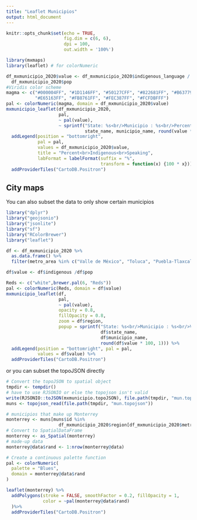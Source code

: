 ```yaml
---
title: "Leaflet Municipios"
output: html_document
---
```


```r
knitr::opts_chunk$set(echo = TRUE, 
                      fig.dim = c(6, 6), 
                      dpi = 100, 
                      out.width = '100%')
```

```r
library(mxmaps)
library(leaflet) # for colorNumeric

df_mxmunicipio_2020$value <- df_mxmunicipio_2020$indigenous_language /
  df_mxmunicipio_2020$pop
#Viridis color scheme
magma <- c("#000004FF", "#1D1146FF", "#50127CFF", "#822681FF", "#B63779FF", 
           "#E65163FF", "#FB8761FF", "#FEC387FF", "#FCFDBFFF")
pal <- colorNumeric(magma, domain = df_mxmunicipio_2020$value)
mxmunicipio_leaflet(df_mxmunicipio_2020,
                    pal,
                    ~ pal(value),
                    ~ sprintf("State: %s<br/>Municipio : %s<br/>Percent Indigenous: %s%%",
                              state_name, municipio_name, round(value * 100, 1))) %>%
  addLegend(position = "bottomright", 
            pal = pal, 
            values = df_mxmunicipio_2020$value,
            title = "Percent<br>Indigenous<br>Speaking",
            labFormat = labelFormat(suffix = "%",
                                    transform = function(x) {100 * x})) %>%
  addProviderTiles("CartoDB.Positron")
```

## City maps

You can also subset the data to only show certain municipios

```r
library("dplyr")
library("geojsonio")
library("jsonlite")
library("sf")
library("RColorBrewer")
library("leaflet")

df <- df_mxmunicipio_2020 %>%
  as.data.frame() %>%
  filter(metro_area %in% c("Valle de México", "Toluca", "Puebla-Tlaxcala"))

df$value <- df$indigenous /df$pop

Reds <- c("white",brewer.pal(6, "Reds"))
pal <- colorNumeric(Reds, domain = df$value)
mxmunicipio_leaflet(df,
                    pal,
                    ~ pal(value),
                    opacity = 0.8,
                    fillOpacity = 0.8,
                    zoom = df$region,
                    popup = sprintf("State: %s<br/>Municipio : %s<br/>Value: %s%%",
                                    df$state_name,
                                    df$municipio_name,
                                    round(df$value * 100, 1))) %>%
  addLegend(position = "bottomright", pal = pal,
            values = df$value) %>%
  addProviderTiles("CartoDB.Positron") 
```


or you can subset the topoJSON directly

```r


# Convert the topoJSON to spatial object
tmpdir <- tempdir()
# have to use RJSONIO or else the topojson isn't valid
write(RJSONIO::toJSON(mxmunicipio.topoJSON), file.path(tmpdir, "mun.topojson"))
muns <- topojson_read(file.path(tmpdir, "mun.topojson"))

# municipios that make up Monterrey
monterrey <- muns[muns$id %in% 
                    df_mxmunicipio_2020$region[df_mxmunicipio_2020$metro_area == "Monterrey"], ]
# Convert to SpatialDataFrame
monterrey <- as_Spatial(monterrey)
# made-up data
monterrey@data$rand <- 1:nrow(monterrey@data)

# Create a continuous palette function
pal <- colorNumeric(
  palette = "Blues",
  domain = monterrey@data$rand
)

leaflet(monterrey) %>%
  addPolygons(stroke = FALSE, smoothFactor = 0.2, fillOpacity = 1,
              color = ~pal(monterrey@data$rand)
  )%>%
  addProviderTiles("CartoDB.Positron")
```
